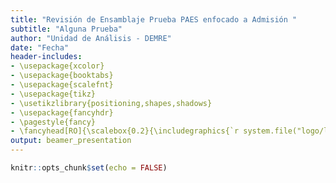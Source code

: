 ```yaml
---
title: "Revisión de Ensamblaje Prueba PAES enfocado a Admisión "
subtitle: "Alguna Prueba"
author: "Unidad de Análisis - DEMRE"
date: "Fecha"
header-includes:
- \usepackage{xcolor}
- \usepackage{booktabs}
- \usepackage{scalefnt}
- \usepackage{tikz}
- \usetikzlibrary{positioning,shapes,shadows}
- \usepackage{fancyhdr}
- \pagestyle{fancy}
- \fancyhead[RO]{\scalebox{0.2}{\includegraphics{`r system.file("logo/logo.png", package = "plantilla")`}}}
output: beamer_presentation
---
```


```r
knitr::opts_chunk$set(echo = FALSE)
```